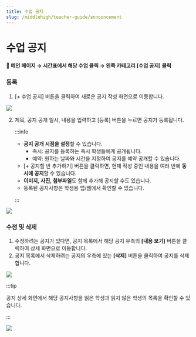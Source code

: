 ```yaml
---
title: 수업 공지
slug: /middlehigh/teacher-guide/announcement
---
```



# 수업 공지

#### 📍 메인 페이지 → 시간표에서 해당 수업 클릭 → 왼쪽 카테고리 [수업 공지] 클릭

### 등록

1. [+ 수업 공지] 버튼을 클릭하여 새로운 공지 작성 화면으로 이동합니다.

<Image src="/img/kr/middlehigh/teacher/03-01.jpg" size="lg" />

2. 제목, 공지 공개 일시, 내용을 입력하고 [등록] 버튼을 누르면 공지가 등록됩니다.

   :::info

   - **공지 공개 시점을 설정**할 수 있습니다.
     - 즉시: 공지를 등록하는 즉시 학생들에게 공개됩니다.
     - 예약: 원하는 날짜와 시간을 지정하여 공지를 예약 공개할 수 있습니다.
   - [+ 공지할 반 추가하기] 버튼을 클릭하면, 현재 작성 중인 내용을 여러 반에 **동시에 공지**할 수 있습니다.
   - **이미지, 사진, 첨부파일**도 함께 추가해 공지할 수도 있습니다.
   - 등록된 공지사항은 학생용 앱/웹에서 확인할 수 있습니다.

   :::

<Image src="/img/kr/middlehigh/teacher/03-02.jpg" size="lg" />

### 수정 및 삭제

1. 수정하려는 공지가 있다면, 공지 목록에서 해당 공지 우측의 **[내용 보기]** 버튼을 클릭하여 상세 화면으로 이동합니다.
2. 공지 목록에서 삭제하려는 공지의 우측에 있는 **[삭제]** 버튼을 클릭하여 공지를 삭제합니다.

<Image src="/img/kr/middlehigh/teacher/03-03.jpg" size="lg" />

:::tip

공지 상세 화면에서 해당 공지사항을 읽은 학생과 읽지 않은 학생의 목록을 확인할 수 있습니다.

:::

<Image src="/img/kr/middlehigh/teacher/03-04.jpg" size="lg" />
